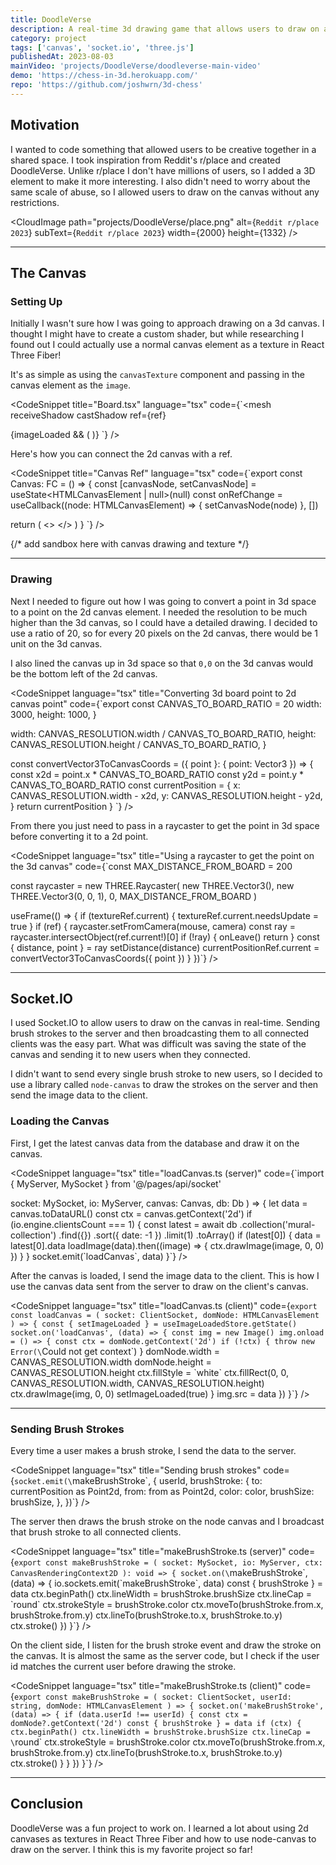 ```yaml
---
title: DoodleVerse
description: A real-time 3d drawing game that allows users to draw on a shared canvas. Built with React Three Fiber and Socket.IO.
category: project
tags: ['canvas', 'socket.io', 'three.js']
publishedAt: 2023-08-03
mainVideo: 'projects/DoodleVerse/doodleverse-main-video'
demo: 'https://chess-in-3d.herokuapp.com/'
repo: 'https://github.com/joshwrn/3d-chess'
---
```


## Motivation

I wanted to code something that allowed users to be creative together in a shared space. I took inspiration from Reddit's r/place and created DoodleVerse. Unlike r/place I don't have millions of users, so I added a 3D element to make it more interesting. I also didn't need to worry about the same scale of abuse, so I allowed users to draw on the canvas without any restrictions.

<CloudImage path="projects/DoodleVerse/place.png" alt={`Reddit r/place 2023`} subText={`Reddit r/place 2023`} width={2000} height={1332} />

---

## The Canvas

### Setting Up

Initially I wasn't sure how I was going to approach drawing on a 3d canvas. I thought I might have to create a custom shader, but while researching I found out I could actually use a normal canvas element as a texture in React Three Fiber!

It's as simple as using the `canvasTexture` component and passing in the canvas element as the `image`.

<CodeSnippet
      title="Board.tsx"
      language="tsx"
      code={`<mesh
  receiveShadow
  castShadow
  ref={ref}
>
  <boxGeometry />
  {imageLoaded && (
    <meshStandardMaterial metalness={0} roughness={0.1}>
      <canvasTexture attach="map" ref={textureRef} image={domNode} />
    </meshStandardMaterial>
  )}
</mesh>`}
    />

Here's how you can connect the 2d canvas with a ref.

<CodeSnippet
      title="Canvas Ref"
      language="tsx"
      code={`export const Canvas: FC = () => {
  const [canvasNode, setCanvasNode] = useState<HTMLCanvasElement | null>(null)
  const onRefChange = useCallback((node: HTMLCanvasElement) => {
    setCanvasNode(node)
  }, [])

  return (
    <>
      <canvas ref={onRefChange} />
      <Board canvasNode={canvasNode} />
    </>
  )
}
`}
/>

{/* add sandbox here with canvas drawing and texture */}

---

### Drawing

Next I needed to figure out how I was going to convert a point in 3d space to a point on the 2d canvas element. I needed the resolution to be much higher than the 3d canvas, so I could have a detailed drawing. I decided to use a ratio of 20, so for every 20 pixels on the 2d canvas, there would be 1 unit on the 3d canvas. 

I also lined the canvas up in 3d space so that `0,0` on the 3d canvas would be the bottom left of the 2d canvas.

<CodeSnippet
language="tsx"
title="Converting 3d board point to 2d canvas point"
code={`export const CANVAS_TO_BOARD_RATIO = 20
  width: 3000,
  height: 1000,
}

  width: CANVAS_RESOLUTION.width / CANVAS_TO_BOARD_RATIO,
  height: CANVAS_RESOLUTION.height / CANVAS_TO_BOARD_RATIO,
}

const convertVector3ToCanvasCoords = ({ point }: { point: Vector3 }) => {
  const x2d = point.x * CANVAS_TO_BOARD_RATIO
  const y2d = point.y * CANVAS_TO_BOARD_RATIO
  const currentPosition = {
    x: CANVAS_RESOLUTION.width - x2d,
    y: CANVAS_RESOLUTION.height - y2d,
  }
  return currentPosition
}
`}
 />

From there you just need to pass in a raycaster to get the point in 3d space before converting it to a 2d point.

<CodeSnippet
language="tsx"
title="Using a raycaster to get the point on the 3d canvas"
code={`const MAX_DISTANCE_FROM_BOARD = 200

const raycaster = new THREE.Raycaster(
  new THREE.Vector3(),
  new THREE.Vector3(0, 0, 1),
  0,
  MAX_DISTANCE_FROM_BOARD
)

useFrame(() => {
  if (textureRef.current) {
    textureRef.current.needsUpdate = true
  }
  if (ref) {
    raycaster.setFromCamera(mouse, camera)
    const ray = raycaster.intersectObject(ref.current!)[0]
    if (!ray) {
      onLeave()
      return
    }
    const { distance, point } = ray
    setDistance(distance)
    currentPositionRef.current = convertVector3ToCanvasCoords({ point })
  }
})`}
/>

---

## Socket.IO

I used Socket.IO to allow users to draw on the canvas in real-time. Sending brush strokes to the server and then broadcasting them to all connected clients was the easy part. What was difficult was saving the state of the canvas and sending it to new users when they connected. 

I didn't want to send every single brush stroke to new users, so I decided to use a library called `node-canvas` to draw the strokes on the server and then send the image data to the client. 

### Loading the Canvas

First, I get the latest canvas data from the database and draw it on the canvas.

<CodeSnippet
language="tsx"
title="loadCanvas.ts (server)"
code={`import { MyServer, MySocket } from '@/pages/api/socket'

  socket: MySocket,
  io: MyServer,
  canvas: Canvas,
  db: Db
) => {
  let data = canvas.toDataURL()
  const ctx = canvas.getContext('2d')
  if (io.engine.clientsCount === 1) {
    const latest = await db
      .collection('mural-collection')
      .find({})
      .sort({ date: -1 })
      .limit(1)
      .toArray()
    if (latest[0]) {
      data = latest[0].data
      loadImage(data).then((image) => {
        ctx.drawImage(image, 0, 0)
      })
    }
  }
  socket.emit(\`loadCanvas\`, data)
}`}
/>

After the canvas is loaded, I send the image data to the client. This is how I use the canvas data sent from the server to draw on the client's canvas.

<CodeSnippet
language="tsx"
title="loadCanvas.ts (client)"
code={`export const loadCanvas = (
  socket: ClientSocket,
  domNode: HTMLCanvasElement
) => {
  const { setImageLoaded } = useImageLoadedStore.getState()
  socket.on('loadCanvas', (data) => {
    const img = new Image()
    img.onload = () => {
      const ctx = domNode.getContext('2d')
      if (!ctx) {
        throw new Error(\`Could not get context\`)
      }
      domNode.width = CANVAS_RESOLUTION.width
      domNode.height = CANVAS_RESOLUTION.height
      ctx.fillStyle = \`white\`
      ctx.fillRect(0, 0, CANVAS_RESOLUTION.width, CANVAS_RESOLUTION.height)
      ctx.drawImage(img, 0, 0)
      setImageLoaded(true)
    }
    img.src = data
  })
}`}
/>

---

### Sending Brush Strokes

Every time a user makes a brush stroke, I send the data to the server.

<CodeSnippet
language="tsx"
title="Sending brush strokes"
code={`socket.emit(\`makeBrushStroke\`, {
  userId,
  brushStroke: {
    to: currentPosition as Point2d,
    from: from as Point2d,
    color: color,
    brushSize: brushSize,
  },
})`}
/>

The server then draws the brush stroke on the node canvas and I broadcast that brush stroke to all connected clients.

<CodeSnippet
language="tsx"
title="makeBrushStroke.ts (server)"
code={`export const makeBrushStroke = (
  socket: MySocket,
  io: MyServer,
  ctx: CanvasRenderingContext2D
): void => {
  socket.on(\`makeBrushStroke\`, (data) => {
    io.sockets.emit(\`makeBrushStroke\`, data)
    const { brushStroke } = data
    ctx.beginPath()
    ctx.lineWidth = brushStroke.brushSize
    ctx.lineCap = \`round\`
    ctx.strokeStyle = brushStroke.color
    ctx.moveTo(brushStroke.from.x, brushStroke.from.y)
    ctx.lineTo(brushStroke.to.x, brushStroke.to.y)
    ctx.stroke()
  })
}`}
/>

On the client side, I listen for the brush stroke event and draw the stroke on the canvas. It is almost the same as the server code, but I check if the user id matches the current user before drawing the stroke.

<CodeSnippet
language="tsx"
title="makeBrushStroke.ts (client)"
code={`export const makeBrushStroke = (
  socket: ClientSocket,
  userId: string,
  domNode: HTMLCanvasElement
) => {
  socket.on('makeBrushStroke', (data) => {
    if (data.userId !== userId) {
      const ctx = domNode?.getContext('2d')
      const { brushStroke } = data
      if (ctx) {
        ctx.beginPath()
        ctx.lineWidth = brushStroke.brushSize
        ctx.lineCap = \`round\`
        ctx.strokeStyle = brushStroke.color
        ctx.moveTo(brushStroke.from.x, brushStroke.from.y)
        ctx.lineTo(brushStroke.to.x, brushStroke.to.y)
        ctx.stroke()
      }
    }
  })
}`}
/>

---

## Conclusion

DoodleVerse was a fun project to work on. I learned a lot about using 2d canvases as textures in React Three Fiber and how to use node-canvas to draw on the server. I think this is my favorite project so far!
